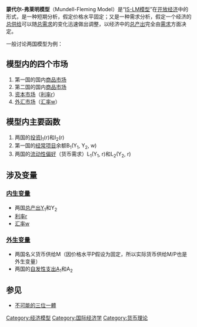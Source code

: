 {{NoteTA 
|G1=Economics
|1=zh-cn:水平;zh-tw:水準
}}
'''蒙代尔-弗莱明模型'''（Mundell-Fleming Model）是“[[IS-LM模型|IS-LM模型]]”在[[开放经济|开放经济]]中的形式，是一种短期分析，假定价格水平固定；又是一种需求分析，假定一个经济的[[总供给|总供给]]可以随[[总需求|总需求]]的变化迅速做出调整，以经济中的[[总产出|总产出]]完全由[[需求|需求]]方面决定。

一般讨论两国模型为例：

== 模型内的四个市场 ==
# 第一国的国内[[商品市场|商品市场]]
# 第二国的国内[[商品市场|商品市场]]
# [[资本市场|资本市场]]（[[利率|利率]]r）
# [[外汇市场|外汇市场]]（[[汇率|汇率]]w）

== 模型内主要函数 ==
# 两国的[[投资|投资]]I<sub>1</sub>(r)和I<sub>2</sub>(r)
# 第一国的[[经常项目|经常项目]]余额B<sub>1</sub>(Y<sub>1</sub>, Y<sub>2</sub>, w)
# 两国的[[流动性偏好|流动性偏好]]（货币需求）L<sub>1</sub>(Y<sub>1</sub>, r)和L<sub>2</sub>(Y<sub>2</sub>, r)

== 涉及变量 ==
=== [[内生变量|内生变量]] ===
* 两国[[总产出|总产出]]Y<sub>1</sub>和Y<sub>2</sub>
* [[利率|利率]]r
* [[汇率|汇率]]w

=== [[外生变量|外生变量]] ===
* 两国名义货币供给M（因价格水平P假设为固定，所以实际货币供给M/P也是外生变量）
* 两国的[[自发性支出|自发性支出]]A<sub>1</sub>和A<sub>2</sub>

== 参见 ==
* [[不可能的三位一體|不可能的三位一體]]

{{Macroeconomics}}
[[Category:经济模型|Category:经济模型]]
[[Category:国际经济学|Category:国际经济学]]
[[Category:货币理论|Category:货币理论]]